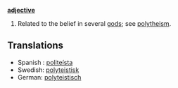 '''[[adjective]]'''

# Related to the belief in several [[god]]s; see [[polytheism]].

== Translations ==
* Spanish : [[politeísta]]
* Swedish: [[polyteistisk]]
* German: [[polyteistisch]]